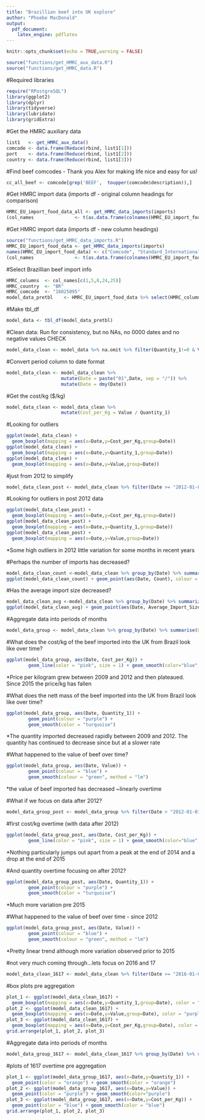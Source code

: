 ```yaml
---
title: "Brazillian beef into UK explore"
author: "Phoebe MacDonald"
output:
  pdf_document:
    latex_engine: pdflatex
---
```


```r
knitr::opts_chunk$set(echo = TRUE,warning = FALSE)
```

```r
source("functions/get_HMRC_aux_data.R")
source("functions/get_HMRC_data.R")
```

#Required libraries
```r
require("RPostgreSQL")
library(ggplot2)
library(dplyr)
library(tidyverse)
library(lubridate)
library(gridExtra)
```

#Get the HMRC auxiliary data
```r
list1   <- get_HMRC_aux_data()
comcode <- data.frame(Reduce(rbind, list1[1]))
port    <- data.frame(Reduce(rbind, list1[2]))
country <- data.frame(Reduce(rbind, list1[3]))
```

#Find beef comcodes - Thank you Alex for making life nice and easy for us! 
```r
cc_all_beef <- comcode[grep('BEEF',  toupper(comcode$description)),]
```

#Get HMRC import data  (imports df - original column headings for comparison)
```r
HMRC_EU_import_food_data_all <- get_HMRC_data_imports(imports)
(col_names               <- t(as.data.frame(colnames(HMRC_EU_import_food_data_all))))
```

#Get HMRC import data  (imports df - new column headings)
```r
source("functions/get_HMRC_data_imports.R")
HMRC_EU_import_food_data <- get_HMRC_data_imports(imports)
names(HMRC_EU_import_food_data) <- c("Comcode", "Standard_International_Trade_Classification", "Record_Type", "Country_of_Dispatch_Seq", "Country_of_Dispatch", "Country_of_Origin_Seq", "Country_of_Origin", "Date", "Port_Seq", "Port", "Flag_of_Ship_Seq", "Flag_of_Ship", "Country_of_Origin_Impure_Seq", "Country_of_Origin_Impure", "Type_of_Trade", "Container", "Mode_of_Transport", "Inland_Mode_of_Transport", "Location_Seq", "Location_Alpha", "Suite_Indicator", "Procedure_Code",  "CB_Code", "Value", "Quantity_1", "Quantity_2")
(col_names               <- t(as.data.frame(colnames(HMRC_EU_import_food_data))))
```



#Select Brazillian beef import info
```r

HMRC_columns  <- col_names[c(1,5,8,24,25)]
HMRC_country  <- "BR"
HMRC_comcode  <- "16025095"
model_data_pretbl    <- HMRC_EU_import_food_data %>% select(HMRC_columns) %>% filter(Country_of_Dispatch == HMRC_country & Comcode == HMRC_comcode) %>% select(-Country_of_Dispatch, -Comcode)
```

#Make tbl_df
```r
model_data <- tbl_df(model_data_pretbl)
```


#Clean data: Run for consistency, but no NAs, no 0000 dates and no negative values CHECK
```r
model_data_clean <- model_data %>% na.omit %>% filter(Quantity_1!=0 & Value != 0) %>% filter(Date!="0000000") %>% mutate(abs(Quantity_1)  &  abs(Value)) %>% unique()
```

#Convert period column to date format
```r
model_data_clean <- model_data_clean %>% 
                    mutate(Date = paste("01",Date, sep = "/")) %>%
                    mutate(Date = dmy(Date))
```

#Get the cost/kg ($/kg)
```r
model_data_clean <- model_data_clean %>% 
                    mutate(Cost_per_Kg = Value / Quantity_1)
```


#Looking for outliers
```r
ggplot(model_data_clean) +
  geom_boxplot(mapping = aes(x=Date,y=Cost_per_Kg,group=Date)) 
ggplot(model_data_clean) +
  geom_boxplot(mapping = aes(x=Date,y=Quantity_1,group=Date)) 
ggplot(model_data_clean) +
  geom_boxplot(mapping = aes(x=Date,y=Value,group=Date)) 

```

#just from 2012 to simplify
```r
model_data_clean_post <- model_data_clean %>% filter(Date >= "2012-01-01")
```

#Looking for outliers in post 2012 data
```r
ggplot(model_data_clean_post) +
  geom_boxplot(mapping = aes(x=Date,y=Cost_per_Kg,group=Date)) 
ggplot(model_data_clean_post) +
  geom_boxplot(mapping = aes(x=Date,y=Quantity_1,group=Date)) 
ggplot(model_data_clean_post) +
  geom_boxplot(mapping = aes(x=Date,y=Value,group=Date))
```
*Some high outliers in 2012
little variation for some months in recent years


#Perhaps the number of imports has decreased?
```r
model_data_clean_count <-model_data_clean %>% group_by(Date) %>% summarize(Count = n())
ggplot(model_data_clean_count) + geom_point(aes(Date, Count), colour = "blue") + geom_smooth(aes(Date, Count), colour = "purple")
```

#Has the average import size decreased?
```r
model_data_clean_avg <-model_data_clean %>% group_by(Date) %>% summarize(Average_Import_Size = mean(Quantity_1))
ggplot(model_data_clean_avg) + geom_point(aes(Date, Average_Import_Size), colour = "blue") + geom_smooth(aes(Date, Average_Import_Size), colour = "purple")
```

#Aggregate data into periods of months
```r
model_data_group <- model_data_clean %>% group_by(Date) %>% summarise(Quantity_1 = sum(Quantity_1), Value = sum(Value), Cost_per_Kg = mean(Cost_per_Kg))
```

#What does the cost/kg of the beef imported into the UK from Brazil look like over time?
```r
ggplot(model_data_group, aes(Date, Cost_per_Kg)) +
        geom_line(color = "pink", size = 1) + geom_smooth(color="blue", se = FALSE)
```
*Price per kilogram grew between 2009 and 2012 and then plateaued. Since 2015 the price/kg has fallen

#What does the nett mass of the beef imported into the UK from Brazil look like over time?
```r
ggplot(model_data_group, aes(Date, Quantity_1)) +
        geom_point(colour = "purple") +
        geom_smooth(color = "turquoise")
```
*The quantity imported decreased rapidly between 2009 and 2012. The quantity has continued to decrease since but at a slower rate

#What happened to the value of beef over time? 
```r
ggplot(model_data_group, aes(Date, Value)) +
        geom_point(colour = "blue") +
        geom_smooth(colour = "green", method = "lm")
```
*the value of beef imported has decreased ~linearly overtime

#What if we focus on data after 2012?
```r
model_data_group_post <- model_data_group %>% filter(Date > "2012-01-01")
```


#first cost/kg overtime (with data after 2012)
```r
ggplot(model_data_group_post, aes(Date, Cost_per_Kg)) +
        geom_line(color = "pink", size = 1) + geom_smooth(color="blue", se = FALSE)
```
*Nothing particularly jumps out apart from a peak at the end of 2014 and a drop at the end of 2015


#And quantity overtime focusing on after 2012?
```r
ggplot(model_data_group_post, aes(Date, Quantity_1)) +
        geom_point(colour = "purple") +
        geom_smooth(color = "turquoise")
```
*Much more variation pre 2015


#What happened to the value of beef over time - since 2012 
```r
ggplot(model_data_group_post, aes(Date, Value)) +
        geom_point(colour = "blue") +
        geom_smooth(colour = "green", method = "lm")
```
*Pretty linear trend although more variation observed prior to 2015

#not very much coming through...lets focus on 2016 and 17
```r
model_data_clean_1617 <- model_data_clean %>% filter(Date >= "2016-01-01")
```


#box plots pre aggregation
```r
plot_1 <- ggplot(model_data_clean_1617) +
  geom_boxplot(mapping = aes(x=Date,y=Quantity_1,group=Date), color = "orange") 
plot_2 <- ggplot(model_data_clean_1617) +
  geom_boxplot(mapping = aes(x=Date,y=Value,group=Date), color = "purple") 
plot_3 <- ggplot(model_data_clean_1617) +
  geom_boxplot(mapping = aes(x=Date,y=Cost_per_Kg,group=Date), color = "blue")                  
grid.arrange(plot_1, plot_2, plot_3)                 
```

#Aggregate data into periods of months
```r
model_data_group_1617 <- model_data_clean_1617 %>% group_by(Date) %>% summarise(Quantity_1 = sum(Quantity_1), Value = sum(Value), Cost_per_Kg = mean(Cost_per_Kg))
```


#plots of 1617 overtime pre aggregation
```r
plot_1 <- ggplot(model_data_group_1617, aes(x=Date,y=Quantity_1)) +
  geom_point(color = "orange") + geom_smooth(color = "orange")
plot_2 <- ggplot(model_data_group_1617, aes(x=Date,y=Value)) +
  geom_point(color = "purple") + geom_smooth(color="purple")
plot_3 <- ggplot(model_data_group_1617, aes(x=Date,y=Cost_per_Kg)) +
  geom_point(color = "blue") + geom_smooth(color = "blue")                  
grid.arrange(plot_1, plot_2, plot_3)                 
```
